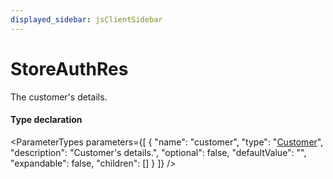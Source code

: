 ```yaml
---
displayed_sidebar: jsClientSidebar
---
```



# StoreAuthRes

The customer's details.

#### Type declaration

<ParameterTypes parameters={[
  {
    "name": "customer",
    "type": "[Customer](../classes/internal.Customer.mdx)",
    "description": "Customer's details.",
    "optional": false,
    "defaultValue": "",
    "expandable": false,
    "children": []
  }
]} />
